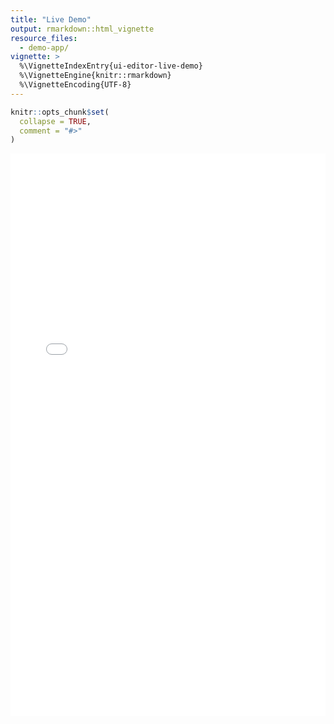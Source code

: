 ```yaml
---
title: "Live Demo"
output: rmarkdown::html_vignette
resource_files:
  - demo-app/
vignette: >
  %\VignetteIndexEntry{ui-editor-live-demo}
  %\VignetteEngine{knitr::rmarkdown}
  %\VignetteEncoding{UTF-8}
---
```


```r
knitr::opts_chunk$set(
  collapse = TRUE,
  comment = "#>"
)
```


<style>
iframe.app-container {
  width: 100%;
  height: 900px;
  border: unset;
  box-shadow: 0px 0px 7px 1px var(--nav-bkg);
}

.row>main {
  /* Let the preview be nice and wide on wide screens */
  max-width: unset !important;
}

.col-md-9 {
  width: 100% !important;
}
</style>


<iframe class="app-container" src="./demo-app/index.html"></iframe>



